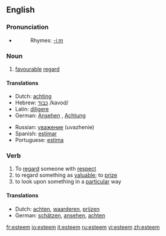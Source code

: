 ==English==

===Pronunciation===
* {{IPA|[ɛsˈtim]}}
*:Rhymes: [[Rhymes:English:-iːm|-iːm]]

===Noun===
{{en-noun|-}}

# [[favourable]] [[regard]]

====Translations====
{{top}}
*Dutch: [[achting]] {{f}}
*Hebrew: [[כבוד]] /kavod/
*Latin: [[diligere]]
*German: [[Ansehen]] {{n}}, [[Achtung]] {{f}}
{{mid}}
*Russian: [[уважение]] (uvazhenie)
*Spanish: [[estimar]]
*Portuguese: [[estima]]
{{bottom}}

===Verb===
{{en-verb}}

# To [[regard]] someone with [[respect]]
# to regard something as [[valuable]]; to [[prize]]
# to look upon something in a [[particular]] way

====Translations====
{{top}}
*Dutch: [[achten]], [[waarderen]], [[prijzen]]
*German: [[schätzen]], [[ansehen]], [[achten]]
{{bottom}}

[[fr:esteem]]
[[io:esteem]]
[[it:esteem]]
[[ru:esteem]]
[[vi:esteem]]
[[zh:esteem]]